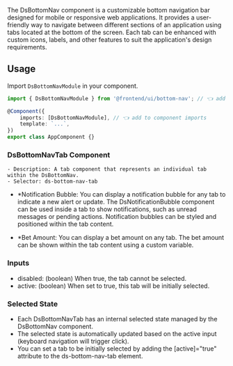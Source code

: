 

The DsBottomNav component is a customizable bottom navigation bar designed for mobile or responsive web applications. It provides a user-friendly way to navigate between different sections of an application using tabs located at the bottom of the screen. Each tab can be enhanced with custom icons, labels, and other features to suit the application's design requirements.

<Canvas of={DsBottomNavStories.Default}></Canvas>

## Usage

Import `DsBottomNavModule` in your component.

```ts
import { DsBottomNavModule } from '@frontend/ui/bottom-nav'; // 👈 add to file imports

@Component({
    imports: [DsBottomNavModule], // 👈 add to component imports
    template: `...`,
})
export class AppComponent {}
```

### DsBottomNavTab Component

    - Description: A tab component that represents an individual tab within the DsBottomNav.
    - Selector: ds-bottom-nav-tab

-   \*Notification Bubble:
    You can display a notification bubble for any tab to indicate a new alert or update.
    The DsNotificationBubble component can be used inside a tab to show notifications, such as unread messages or pending actions.
    Notification bubbles can be styled and positioned within the tab content.

-   \*Bet Amount:
    You can display a bet amount on any tab. The bet amount can be shown within the tab content using a custom variable.

### Inputs

-   disabled: (boolean) When true, the tab cannot be selected.
-   active: (boolean) When set to true, this tab will be initially selected.

### Selected State

-   Each DsBottomNavTab has an internal selected state managed by the DsBottomNav component.
-   The selected state is automatically updated based on the active input (keyboard navigation will trigger click).
-   You can set a tab to be initially selected by adding the [active]="true" attribute to the ds-bottom-nav-tab element.

